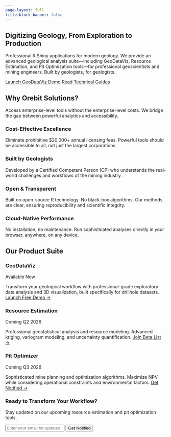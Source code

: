 ```yaml
---
page-layout: full
title-block-banner: false
---
```


::: {.container .page-content}

::: {.text-center .hero-intro}
# Digitizing Geology, From Exploration to Production

Professional R Shiny applications for modern geology. We provide an advanced geological analysis suite—including GeoDataViz, Resource Estimation, and Pit Optimization tools—for professional geoscientists and mining engineers. Built by geologists, for geologists.

<div class="hero-buttons">
<a href="https://ghoziankarami.shinyapps.io/GeodataViz/" class="btn btn-primary btn-lg" target="_blank" rel="noopener"><i class="fas fa-rocket"></i> Launch GeoDataViz Demo</a>
<a href="blog.html" class="btn btn-secondary btn-lg"><i class="fas fa-book"></i> Read Technical Guides</a>
</div>
:::

::: {.section-container .text-center}
## Why Orebit Solutions?

Access enterprise-level tools without the enterprise-level costs. We bridge the gap between powerful analytics and accessibility.

::: {.value-props-grid}
::: {.value-item}
<div class="value-icon"><i class="fas fa-dollar-sign"></i></div>
### Cost-Effective Excellence
Eliminate prohibitive $20,000+ annual licensing fees. Powerful tools should be accessible to all, not just the largest corporations.
:::

::: {.value-item}
<div class="value-icon"><i class="fas fa-user-check"></i></div>
### Built by Geologists
Developed by a Certified Competent Person (CP) who understands the real-world challenges and workflows of the mining industry.
:::

::: {.value-item}
<div class="value-icon"><i class="fas fa-cogs"></i></div>
### Open & Transparent
Built on open-source R technology. No black-box algorithms. Our methods are clear, ensuring reproducibility and scientific integrity.
:::

::: {.value-item}
<div class="value-icon"><i class="fas fa-cloud"></i></div>
### Cloud-Native Performance
No installation, no maintenance. Run sophisticated analyses directly in your browser, anywhere, on any device.
:::
:::
:::

::: {.section-container .section-light-bg}
<h2 class="section-title text-center">Our Product Suite</h2>

::: {.products-grid}
::: {.product-card .flagship}
<div class="product-header">
<h3><i class="fas fa-chart-line"></i> GeoDataViz</h3>
<span class="badge bg-success">Available Now</span>
</div>
Transform your geological workflow with professional-grade exploratory data analysis and 3D visualization, built specifically for drillhole datasets.
<a href="https://ghoziankarami.shinyapps.io/GeodataViz/" class="btn btn-success w-100 mt-3" target="_blank" rel="noopener">Launch Free Demo →</a>
:::

::: {.product-card .upcoming}
<div class="product-header">
<h3><i class="fas fa-calculator"></i> Resource Estimation</h3>
<span class="badge bg-warning">Coming Q2 2026</span>
</div>
Professional geostatistical analysis and resource modeling. Advanced kriging, variogram modeling, and uncertainty quantification.
<a href="#cta-section" class="btn btn-outline-primary w-100 mt-3">Join Beta List →</a>
:::

::: {.product-card .upcoming}
<div class="product-header">
<h3><i class="fas fa-mountain"></i> Pit Optimizer</h3>
<span class="badge bg-warning">Coming Q3 2026</span>
</div>
Sophisticated mine planning and optimization algorithms. Maximize NPV while considering operational constraints and environmental factors.
<a href="#cta-section" class="btn btn-outline-primary w-100 mt-3">Get Notified →</a>
:::
:::
:::

::: {#cta-section .section-container .cta-section .text-center}
### Ready to Transform Your Workflow?

Stay updated on our upcoming resource estimation and pit optimization tools.

<form class="d-flex justify-content-center mt-4">
    <input type="email" class="form-control me-2" placeholder="Enter your email for updates" style="max-width: 300px;">
    <button type="submit" class="btn btn-primary">Get Notified</button>
</form>
:::

:::